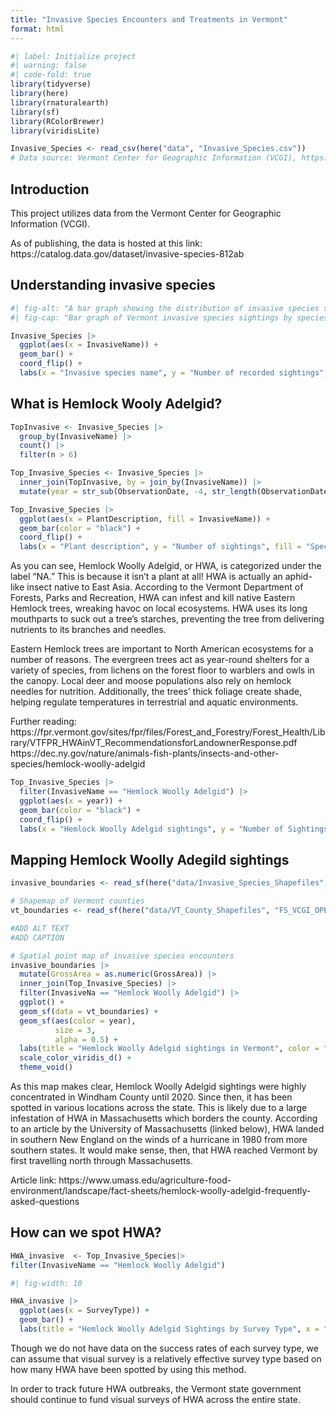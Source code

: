 ```yaml
---
title: "Invasive Species Encounters and Treatments in Vermont"
format: html
---
```


```r
#| label: Initialize project
#| warning: false
#| code-fold: true
library(tidyverse)
library(here)
library(rnaturalearth)
library(sf)
library(RColorBrewer)
library(viridisLite)
```

```r
Invasive_Species <- read_csv(here("data", "Invasive_Species.csv"))
# Data source: Vermont Center for Geographic Information (VCGI), https://catalog.data.gov/dataset/invasive-species-812ab
```

## Introduction

This project utilizes data from the Vermont Center for Geographic Information (VCGI). 

As of publishing, the data is hosted at this link:
https://catalog.data.gov/dataset/invasive-species-812ab 

## Understanding invasive species

```r
#| fig-alt: "A bar graph showing the distribution of invasive species sightings by species name in Vermont from 2007 to 2023. The number of Hemlock Woolly Adelgid sightings far exceeds the count for every other species."
#| fig-cap: "Bar graph of Vermont invasive species sightings by species name. Data source: Vermont Center for Geographic Information (VCGI), https://catalog.data.gov/dataset/invasive-species-812ab"

Invasive_Species |>
  ggplot(aes(x = InvasiveName)) +
  geom_bar() +
  coord_flip() +
  labs(x = "Invasive species name", y = "Number of recorded sightings", title = "Distribution of invasive species sightings in Vermont (2007-2023)")
```

## What is Hemlock Wooly Adelgid?

```r
TopInvasive <- Invasive_Species |>
  group_by(InvasiveName) |>
  count() |>
  filter(n > 6)

Top_Invasive_Species <- Invasive_Species |>
  inner_join(TopInvasive, by = join_by(InvasiveName)) |>
  mutate(year = str_sub(ObservationDate, -4, str_length(ObservationDate)))
```

```r
Top_Invasive_Species |>
  ggplot(aes(x = PlantDescription, fill = InvasiveName)) +
  geom_bar(color = "black") +
  coord_flip() +
  labs(x = "Plant description", y = "Number of sightings", fill = "Species")
```

As you can see, Hemlock Woolly Adelgid, or HWA, is categorized under the label "NA." This is because it isn't a plant at all! HWA is actually an aphid-like insect native to East Asia. According to the Vermont Department of Forests, Parks and Recreation, HWA can infest and kill native Eastern Hemlock trees, wreaking havoc on local ecosystems. HWA uses its long mouthparts to suck out a tree's starches, preventing the tree from delivering nutrients to its branches and needles.

Eastern Hemlock trees are important to North American ecosystems for a number of reasons. The evergreen trees act as year-round shelters for a variety of species, from lichens on the forest floor to warblers and owls in the canopy. Local deer and moose populations also rely on hemlock needles for nutrition. Additionally, the trees' thick foliage create shade, helping regulate temperatures in terrestrial and aquatic environments.

Further reading:
https://fpr.vermont.gov/sites/fpr/files/Forest_and_Forestry/Forest_Health/Library/VTFPR_HWAinVT_RecommendationsforLandownerResponse.pdf 
https://dec.ny.gov/nature/animals-fish-plants/insects-and-other-species/hemlock-woolly-adelgid 

```r
Top_Invasive_Species |>
  filter(InvasiveName == "Hemlock Woolly Adelgid") |>
  ggplot(aes(x = year)) +
  geom_bar(color = "black") +
  coord_flip() +
  labs(x = "Hemlock Woolly Adelgid sightings", y = "Number of Sightings", fill = "Species")
```

## Mapping Hemlock Woolly Adegild sightings

```r
invasive_boundaries <- read_sf(here("data/Invasive_Species_Shapefiles", "Invasive_Species.dbf"))
```

```r
# Shapemap of Vermont counties
vt_boundaries <- read_sf(here("data/VT_County_Shapefiles", "FS_VCGI_OPENDATA_Boundary_BNDHASH_poly_counties_SP_v1.dbf"))
```

```r
#ADD ALT TEXT
#ADD CAPTION

# Spatial point map of invasive species encounters
invasive_boundaries |>
  mutate(GrossArea = as.numeric(GrossArea)) |>
  inner_join(Top_Invasive_Species) |>
  filter(InvasiveNa == "Hemlock Woolly Adelgid") |>
  ggplot() +
  geom_sf(data = vt_boundaries) +
  geom_sf(aes(color = year),
          size = 3,
          alpha = 0.5) +
  labs(title = "Hemlock Woolly Adelgid sightings in Vermont", color = "Invasive species", y = "Latitude", x = "Longitude") +
  scale_color_viridis_d() +
  theme_void()
```
As this map makes clear, Hemlock Woolly Adelgid sightings were highly concentrated in Windham County until 2020. Since then, it has been spotted in various locations across the state. This is likely due to a large infestation of HWA in Massachusetts which borders the county. According to an article by the University of Massachusetts (linked below), HWA landed in southern New England on the winds of a hurricane in 1980 from more southern states. It would make sense, then, that HWA reached Vermont by first travelling north through Massachusetts.

Article link: https://www.umass.edu/agriculture-food-environment/landscape/fact-sheets/hemlock-woolly-adelgid-frequently-asked-questions

## How can we spot HWA?

```r
HWA_invasive  <- Top_Invasive_Species|>
filter(InvasiveName == "Hemlock Woolly Adelgid") 
```

```r
#| fig-width: 10

HWA_invasive |>
  ggplot(aes(x = SurveyType)) +
  geom_bar() +
  labs(title = "Hemlock Woolly Adelgid Sightings by Survey Type", x = "Survey Type", y = "Number of Surveys")
```
Though we do not have data on the success rates of each survey type, we can assume that visual survey is a relatively effective survey type based on how many HWA have been spotted by using this method.

In order to track future HWA outbreaks, the Vermont state government should continue to fund visual surveys of HWA across the entire state.
